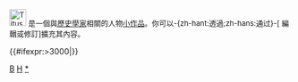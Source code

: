 <div class="notice metadata" id="stub" style="font-size: small;">[[File:Titus Livius.png|30px]]&nbsp;'''{{PAGENAME}}'''是一個與[[歷史學家]]相關的人物[[Wikipedia:小作品|小作品]]。你可以-{zh-hant:透過;zh-hans:通过}-<span class="plainlinks">[{{fullurl:{{FULLPAGENAME}}|action=edit}} 編輯或修訂]</span>擴充其內容。</div><includeonly>[[Category:歷史學家小作品|{{PAGENAME}}]]{{#ifexpr:{{PAGESIZE:{{FULLPAGENAME}}|R}}>3000|[[Category:字数已超过3000字节的小作品|{{PAGENAME}}]]}}</includeonly><noinclude>

[[Category:歷史小作品模板|B]]
[[Category:學者小作品模板|H]]
[[Category:歷史學家小作品|*]]
</noinclude>